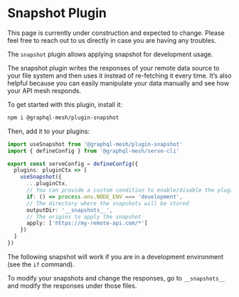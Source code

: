 
# Snapshot Plugin

<Callout>
  This page is currently under construction and expected to change. Please feel free to reach out to
  us directly in case you are having any troubles.
</Callout>

The `snapshot` plugin allows applying snapshot for development usage.

The snapshot plugin writes the responses of your remote data source to your file system and then
uses it instead of re-fetching it every time. It’s also helpful because you can easily manipulate
your data manually and see how your API mesh responds.

To get started with this plugin, install it:

```sh npm2yarn
npm i @graphql-mesh/plugin-snapshot
```

Then, add it to your plugins:

```ts filename="mesh.config.ts"
import useSnapshot from '@graphql-mesh/plugin-snapshot'
import { defineConfig } from '@graphql-mesh/serve-cli'

export const serveConfig = defineConfig({
  plugins: pluginCtx => [
    useSnapshot({
      ...pluginCtx,
      // You can provide a custom condition to enable/disable the plugin
      if: () => process.env.NODE_ENV === 'development',
      // The directory where the snapshots will be stored
      outputDir: '__snapshots__',
      // The origins to apply the snapshot
      apply: ['https://my-remote-api.com/*']
    })
  ]
})
```

The following snapshot will work if you are in a development environment (see the `if` command).

To modify your snapshots and change the responses, go to `__snapshots__` and modify the responses
under those files.
